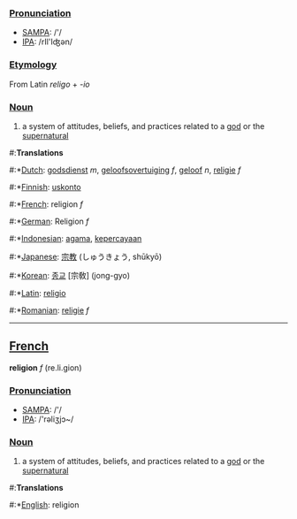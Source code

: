 ===[[Pronunciation]]===
*[[w:SAMPA|SAMPA]]: /'/
*[[w:IPA|IPA]]: /rIl'Iʤən/

===[[Etymology]]===

From Latin ''religo'' + ''-io''

===[[Noun]]===
#a system of attitudes, beliefs, and practices related to a [[god]] or the [[supernatural]]

#:'''Translations'''
#:*[[Dutch]]: [[godsdienst]] ''m'', [[geloofsovertuiging]] ''f'', [[geloof]] ''n'', [[religie]] ''f''
#:*[[Finnish]]: [[uskonto]]
#:*[[French]]: religion ''f''
#:*[[German]]: Religion ''f''
#:*[[Indonesian]]: [[agama]], [[percaya|kepercayaan]]
#:*[[Japanese]]: [[宗教]] (しゅうきょう, shūkyō)
#:*[[Korean]]: [[종교]] [宗敎] (jong-gyo)
#:*[[Latin]]: [[religio]]
#:*[[Romanian]]: [[religie]] ''f''
----
==[[French]]==

'''religion''' ''f'' (re.li.gion)

===[[Pronunciation]]===
*[[w:SAMPA|SAMPA]]: /'/
*[[w:IPA|IPA]]: /'rəliʒjɔ~/

===[[Noun]]===
#a system of attitudes, beliefs, and practices related to a [[god]] or the [[supernatural]]

#:'''Translations'''
#:*[[English]]: religion